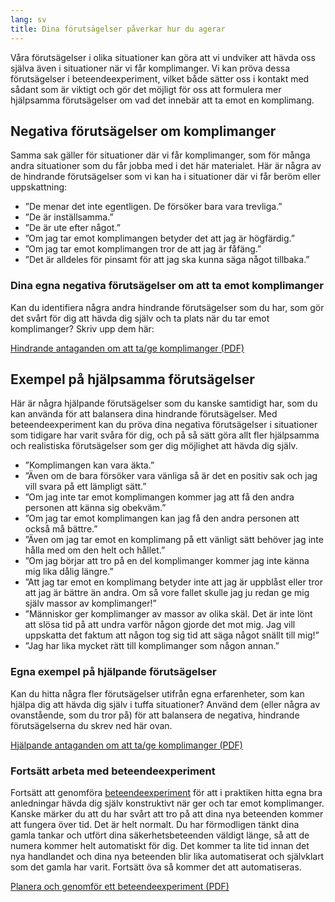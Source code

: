 ```yaml
---
lang: sv
title: Dina förutsägelser påverkar hur du agerar
---
```


Våra förutsägelser i olika situationer kan göra att vi undviker att
hävda oss själva även i situationer när vi får komplimanger. Vi kan
pröva dessa förutsägelser i beteendeexperiment, vilket både sätter oss i
kontakt med sådant som är viktigt och gör det möjligt för oss att
formulera mer hjälpsamma förutsägelser om vad det innebär att ta emot en
komplimang.

## Negativa förutsägelser om komplimanger

Samma sak gäller för situationer där vi får komplimanger, som för många
andra situationer som du får jobba med i det här materialet. Här är några av
de hindrande förutsägelser som vi kan ha i situationer där vi får beröm
eller uppskattning:

-   ”De menar det inte egentligen. De försöker bara vara trevliga.”
-   ”De är inställsamma.”
-   ”De är ute efter något.”
-   ”Om jag tar emot komplimangen betyder det att jag är högfärdig.”
-   ”Om jag tar emot komplimangen tror de att jag är fåfäng.”
-   ”Det är alldeles för pinsamt för att jag ska kunna säga något
    tillbaka.”

### Dina egna negativa förutsägelser om att ta emot komplimanger

Kan du identifiera några andra hindrande förutsägelser som du har, som
gör det svårt för dig att hävda dig själv och ta plats när du tar emot
komplimanger? Skriv upp dem här:

::: {.content-visible when-format="html"}
[Hindrande antaganden om att ta/ge komplimanger (PDF)](forms/100respekt-hindrande-antaganden-hantera-komplimanger.pdf)
:::

## Exempel på hjälpsamma förutsägelser

Här är några hjälpande förutsägelser som du kanske samtidigt har, som du
kan använda för att balansera dina hindrande förutsägelser. Med
beteendeexperiment kan du pröva dina negativa förutsägelser i
situationer som tidigare har varit svåra för dig, och på så sätt göra
allt fler hjälpsamma och realistiska förutsägelser som ger dig möjlighet
att hävda dig själv.

-   ”Komplimangen kan vara äkta.”
-   ”Även om de bara försöker vara vänliga så är det en positiv sak och
    jag vill svara på ett lämpligt sätt.”
-   ”Om jag inte tar emot komplimangen kommer jag att få den andra
    personen att känna sig obekväm.”
-   ”Om jag tar emot komplimangen kan jag få den andra personen att
    också må bättre.”
-   ”Även om jag tar emot en komplimang på ett vänligt sätt behöver jag
    inte hålla med om den helt och hållet.”
-   ”Om jag börjar att tro på en del komplimanger kommer jag inte känna
    mig lika dålig längre.”
-   ”Att jag tar emot en komplimang betyder inte att jag är uppblåst
    eller tror att jag är bättre än andra. Om så vore fallet skulle jag
    ju redan ge mig själv massor av komplimanger!”
-   ”Människor ger komplimanger av massor av olika skäl. Det är inte
    lönt att slösa tid på att undra varför någon gjorde det mot mig. Jag
    vill uppskatta det faktum att någon tog sig tid att säga något
    snällt till mig!”
-   ”Jag har lika mycket rätt till komplimanger som någon annan.”

### Egna exempel på hjälpande förutsägelser

Kan du hitta några fler förutsägelser utifrån egna erfarenheter, som kan
hjälpa dig att hävda dig själv i tuffa situationer? Använd dem (eller
några av ovanstående, som du tror på) för att balansera de negativa,
hindrande förutsägelserna du skrev ned här ovan.

::: {.content-visible when-format="html"}
[Hjälpande antaganden om att ta/ge komplimanger (PDF)](forms/100respekt-hjalpande-antaganden-hantera-komplimanger.pdf)
:::

### Fortsätt arbeta med beteendeexperiment

Fortsätt att genomföra [beteendeexperiment](3-4.qmd) för att i praktiken hitta egna bra anledningar hävda dig själv
konstruktivt när ger och tar emot komplimanger. Kanske märker du att du
har svårt att tro på att dina nya beteenden kommer att fungera över tid.
Det är helt normalt. Du har förmodligen tänkt dina gamla tankar och
utfört dina säkerhetsbeteenden väldigt länge, så att de numera kommer
helt automatiskt för dig. Det kommer ta lite tid innan det nya
handlandet och dina nya beteenden blir lika automatiserat och självklart
som det gamla har varit. Fortsätt öva så kommer det att automatiseras.

::: {.content-visible when-format="html"}
[Planera och genomför ett beteendeexperiment (PDF)](forms/100respekt-beteendeexperiment.pdf)
:::

